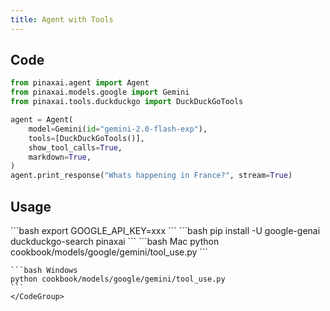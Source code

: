 ```yaml
---
title: Agent with Tools
---
```


## Code

```python cookbook/models/google/gemini/tool_use.py
from pinaxai.agent import Agent
from pinaxai.models.google import Gemini
from pinaxai.tools.duckduckgo import DuckDuckGoTools

agent = Agent(
    model=Gemini(id="gemini-2.0-flash-exp"),
    tools=[DuckDuckGoTools()],
    show_tool_calls=True,
    markdown=True,
)
agent.print_response("Whats happening in France?", stream=True)
```

## Usage

<Steps>
  <Snippet file="create-venv-step.mdx" />

  <Step title="Set your API key">
    ```bash
    export GOOGLE_API_KEY=xxx
    ```
  </Step>

  <Step title="Install libraries">
    ```bash
    pip install -U google-genai duckduckgo-search pinaxai
    ```
  </Step>

  <Step title="Run Agent">
    <CodeGroup>
    ```bash Mac
    python cookbook/models/google/gemini/tool_use.py
    ```

    ```bash Windows
    python cookbook/models/google/gemini/tool_use.py
    ```
    </CodeGroup>
  </Step>
</Steps>